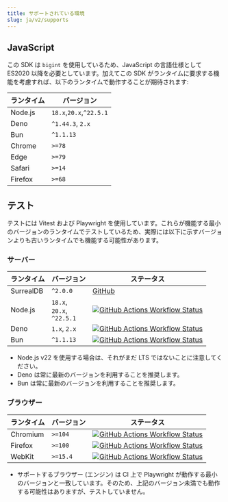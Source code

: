 ```yaml
---
title: サポートされている環境
slug: ja/v2/supports
---
```



## JavaScript

この SDK は `bigint` を使用しているため、JavaScript の言語仕様として ES2020 以降を必要としています。加えてこの SDK がランタイムに要求する機能を考慮すれば、以下のランタイムで動作することが期待されます:

| ランタイム | バージョン |
| --- | --- |
| Node.js | `18.x`,`20.x`,`^22.5.1` |
| Deno | `^1.44.3`, `2.x` |
| Bun | `^1.1.13` |
| Chrome  | `>=78` |
| Edge    | `>=79` |
| Safari  | `>=14` |
| Firefox | `>=68` |

## テスト

テストには Vitest および Playwright を使用しています。これらが機能する最小のバージョンのランタイムでテストしているため、実際には以下に示すバージョンよりも古いランタイムでも機能する可能性があります。

### サーバー

| ランタイム | バージョン | ステータス |
| --- | --- | --- |
| SurrealDB | `^2.0.0` | [GitHub](https://github.com/surrealdb/surrealdb) |
| Node.js   | `18.x`,<br/>`20.x`,<br/>`^22.5.1` | [![GitHub Actions Workflow Status](https://img.shields.io/github/actions/workflow/status/tai-kun/surrealdb.js/nodejs.yml?branch=main&logo=Node.js&label=Node.js)](https://github.com/tai-kun/surrealdb.js/actions/workflows/nodejs.yml) |
| Deno      | `1.x`, `2.x` | [![GitHub Actions Workflow Status](https://img.shields.io/github/actions/workflow/status/tai-kun/surrealdb.js/deno.yml?branch=main&logo=Deno&label=Deno)](https://github.com/tai-kun/surrealdb.js/actions/workflows/deno.yml) |
| Bun       | `^1.1.13` | [![GitHub Actions Workflow Status](https://img.shields.io/github/actions/workflow/status/tai-kun/surrealdb.js/bun.yml?branch=main&logo=Bun&label=Bun)](https://github.com/tai-kun/surrealdb.js/actions/workflows/bun.yml) |

- Node.js v22 を使用する場合は、それがまだ LTS ではないことに注意してください。
- Deno は常に最新のバージョンを利用することを推奨します。
- Bun は常に最新のバージョンを利用することを推奨します。

### ブラウザー

| ランタイム | バージョン | ステータス |
| --- | --- | --- |
| Chromium  | `>=104` | [![GitHub Actions Workflow Status](https://img.shields.io/github/actions/workflow/status/tai-kun/surrealdb.js/chromium.yml?branch=main&logo=googlechrome&label=Chromium)](https://github.com/tai-kun/surrealdb.js/actions/workflows/chromium.yml) |
| Firefox | `>=100` | [![GitHub Actions Workflow Status](https://img.shields.io/github/actions/workflow/status/tai-kun/surrealdb.js/firefox.yml?branch=main&logo=Firefox&label=Firefox)](https://github.com/tai-kun/surrealdb.js/actions/workflows/firefox.yml) |
| WebKit  | `>=15.4` | [![GitHub Actions Workflow Status](https://img.shields.io/github/actions/workflow/status/tai-kun/surrealdb.js/webkit.yml?branch=main&style=flat&logo=safari&label=WebKit)](https://github.com/tai-kun/surrealdb.js/actions/workflows/webkit.yml) |

- サポートするブラウザー (エンジン) は CI 上で Playwright が動作する最小のバージョンと一致しています。そのため、上記のバージョン未満でも動作する可能性はありますが、テストしていません。
